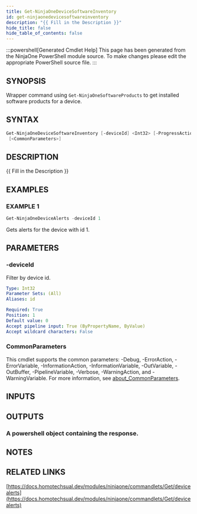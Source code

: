 ```yaml
---
title: Get-NinjaOneDeviceSoftwareInventory
id: get-ninjaonedevicesoftwareinventory
description: "{{ Fill in the Description }}"
hide_title: false
hide_table_of_contents: false
---
```


:::powershell[Generated Cmdlet Help]
This page has been generated from the NinjaOne PowerShell module source. To make changes please edit the appropriate PowerShell source file.
:::

## SYNOPSIS

Wrapper command using `Get-NinjaOneSoftwareProducts` to get installed software products for a device.

## SYNTAX

```powershell
Get-NinjaOneDeviceSoftwareInventory [-deviceId] <Int32> [-ProgressAction <ActionPreference>]
 [<CommonParameters>]
```

## DESCRIPTION

{{ Fill in the Description }}

## EXAMPLES

### EXAMPLE 1

```powershell
Get-NinjaOneDeviceAlerts -deviceId 1
```

Gets alerts for the device with id 1.

## PARAMETERS

### -deviceId

Filter by device id.

```yaml
Type: Int32
Parameter Sets: (All)
Aliases: id

Required: True
Position: 1
Default value: 0
Accept pipeline input: True (ByPropertyName, ByValue)
Accept wildcard characters: False
```

### CommonParameters

This cmdlet supports the common parameters: -Debug, -ErrorAction, -ErrorVariable, -InformationAction, -InformationVariable, -OutVariable, -OutBuffer, -PipelineVariable, -Verbose, -WarningAction, and -WarningVariable. For more information, see [about_CommonParameters](http://go.microsoft.com/fwlink/?LinkID=113216).

## INPUTS


## OUTPUTS

### A powershell object containing the response.

## NOTES

## RELATED LINKS

[https://docs.homotechsual.dev/modules/ninjaone/commandlets/Get/devicealerts](https://docs.homotechsual.dev/modules/ninjaone/commandlets/Get/devicealerts)
